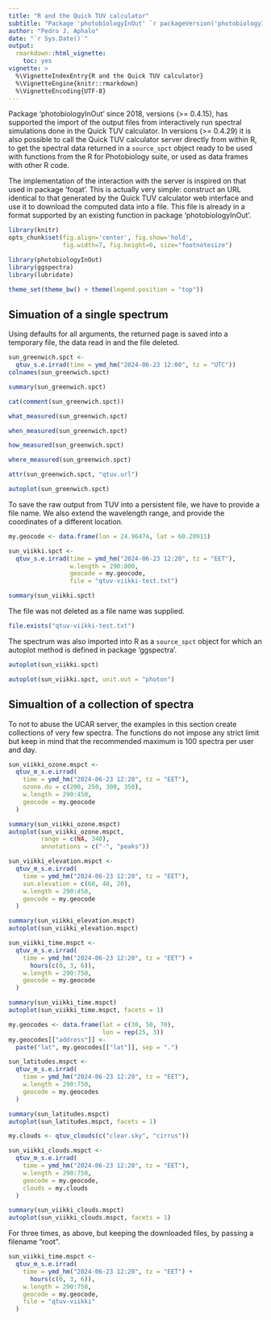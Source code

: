 ```yaml
---
title: "R and the Quick TUV calculator"
subtitle: "Package 'photobiologyInOut' `r packageVersion('photobiologyInOut')` "
author: "Pedro J. Aphalo"
date: "`r Sys.Date()`"
output: 
  rmarkdown::html_vignette:
    toc: yes
vignette: >
  %\VignetteIndexEntry{R and the Quick TUV calculator}
  %\VignetteEngine{knitr::rmarkdown}
  %\VignetteEncoding{UTF-8}
---
```


Package 'photobiologyInOut' since 2018, versions (>= 0.4.15), has supported the
import of the output files from interactively run spectral simulations done in
the Quick TUV calculator. In versions (>= 0.4.29) it is also possible to call
the Quick TUV calculator server directly from within R, to get the spectral data
returned in a `source_spct` object ready to be used with functions from the
R for Photobiology suite, or used as data frames with other R code.

The implementation of the interaction with the server is inspired on that used in package 'foqat'. This is actually very simple: construct an URL identical to that generated by the Quick TUV calculator web interface and use it to download the computed data into a file. This file is already in a format supported by an existing function in package 'photobiologyInOut'.

```r
library(knitr)
opts_chunk$set(fig.align='center', fig.show='hold',
               fig.width=7, fig.height=6, size="footnotesize")
```

```r
library(photobiologyInOut)
library(ggspectra)
library(lubridate)

theme_set(theme_bw() + theme(legend.position = "top"))
```

## Simuation of a single spectrum

Using defaults for all arguments, the returned page is saved into a temporary file, the data read in and the file deleted.

```r
sun_greenwich.spct <- 
  qtuv_s.e.irrad(time = ymd_hm("2024-06-23 12:00", tz = "UTC"))
colnames(sun_greenwich.spct)
```

```r
summary(sun_greenwich.spct)
```

```r
cat(comment(sun_greenwich.spct))
```

```r
what_measured(sun_greenwich.spct)
```

```r
when_measured(sun_greenwich.spct)
```

```r
how_measured(sun_greenwich.spct)
```

```r
where_measured(sun_greenwich.spct)
```

```r
attr(sun_greenwich.spct, "qtuv.url")
```

```r
autoplot(sun_greenwich.spct)
```

To save the raw output from TUV into a persistent file, we have to provide a file name. We also extend the wavelength range, and provide the coordinates of a different location.

```r
my.geocode <- data.frame(lon = 24.96474, lat = 60.20911)
```


```r
sun_viikki.spct <- 
  qtuv_s.e.irrad(time = ymd_hm("2024-06-23 12:20", tz = "EET"),
                 w.length = 290:800,
                 geocode = my.geocode,
                 file = "qtuv-viikki-test.txt")

summary(sun_viikki.spct)
```

The file was not deleted as a file name was supplied.

```r
file.exists("qtuv-viikki-test.txt")
```

The spectrum was also imported into R as a `source_spct` object for which
an autoplot method is defined in package 'ggspectra'.

```r
autoplot(sun_viikki.spct)
```

```r
autoplot(sun_viikki.spct, unit.out = "photon")
```

## Simualtion of a collection of spectra

To not to abuse the UCAR server, the examples in this section create collections of very few spectra. The functions do not impose any strict limit but keep in mind that the recommended maximum is 100 spectra per user and day.

```r
sun_viikki_ozone.mspct <- 
  qtuv_m_s.e.irrad(
    time = ymd_hm("2024-06-23 12:20", tz = "EET"),
    ozone.du = c(200, 250, 300, 350),
    w.length = 290:450,
    geocode = my.geocode
  )

summary(sun_viikki_ozone.mspct)
autoplot(sun_viikki_ozone.mspct, 
         range = c(NA, 340), 
         annotations = c("-", "peaks"))
```

```r
sun_viikki_elevation.mspct <- 
  qtuv_m_s.e.irrad(
    time = ymd_hm("2024-06-23 12:20", tz = "EET"),
    sun.elevation = c(60, 40, 20),
    w.length = 290:450,
    geocode = my.geocode
  )

summary(sun_viikki_elevation.mspct)
autoplot(sun_viikki_elevation.mspct)
```

```r
sun_viikki_time.mspct <- 
  qtuv_m_s.e.irrad(
    time = ymd_hm("2024-06-23 12:20", tz = "EET") +
      hours(c(0, 3, 6)),
    w.length = 290:750,
    geocode = my.geocode
  )

summary(sun_viikki_time.mspct)
autoplot(sun_viikki_time.mspct, facets = 1)
```

```r
my.geocodes <- data.frame(lat = c(30, 50, 70),
                          lon = rep(25, 3))
my.geocodes[["address"]] <- 
  paste("lat", my.geocodes[["lat"]], sep = ".")
```

```r
sun_latitudes.mspct <- 
  qtuv_m_s.e.irrad(
    time = ymd_hm("2024-06-23 12:20", tz = "EET"),
    w.length = 290:750,
    geocode = my.geocodes
  )

summary(sun_latitudes.mspct)
autoplot(sun_latitudes.mspct, facets = 1)
```

```r
my.clouds <- qtuv_clouds(c("clear.sky", "cirrus"))
```

```r
sun_viikki_clouds.mspct <- 
  qtuv_m_s.e.irrad(
    time = ymd_hm("2024-06-23 12:20", tz = "EET"),
    w.length = 290:750,
    geocode = my.geocode,
    clouds = my.clouds
  )

summary(sun_viikki_clouds.mspct)
autoplot(sun_viikki_clouds.mspct, facets = 1)
```

For three times, as above, but keeping the downloaded files, by passing a filename "root".

```r
sun_viikki_time.mspct <- 
  qtuv_m_s.e.irrad(
    time = ymd_hm("2024-06-23 12:20", tz = "EET") +
      hours(c(0, 3, 6)),
    w.length = 290:750,
    geocode = my.geocode,
    file = "qtuv-viikki"
  )

```

